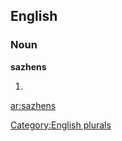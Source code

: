 ==English==

===Noun===
'''sazhens'''

# {{plural of|[[sazhen]]}}

[[Category:English plurals]]

[[ar:sazhens]]